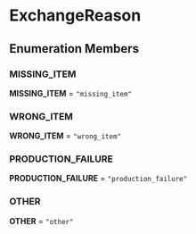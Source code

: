 
# ExchangeReason

## Enumeration Members

### MISSING\_ITEM

 **MISSING\_ITEM** = `"missing_item"`

### WRONG\_ITEM

 **WRONG\_ITEM** = `"wrong_item"`

### PRODUCTION\_FAILURE

 **PRODUCTION\_FAILURE** = `"production_failure"`

### OTHER

 **OTHER** = `"other"`
